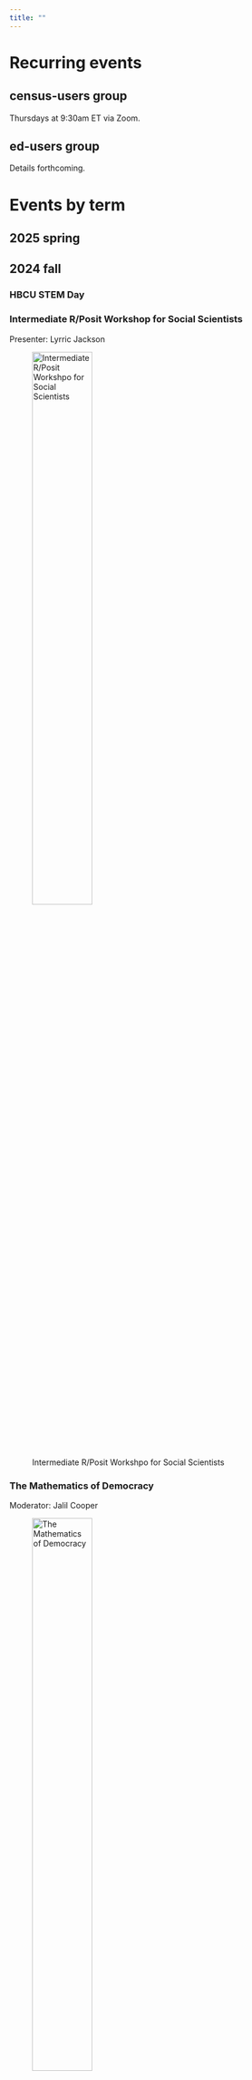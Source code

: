 ```yaml
---
title: ""
---
```


# Recurring events

## census-users group

Thursdays at 9:30am ET via Zoom.

## ed-users group

Details forthcoming.

# Events by term

## 2025 spring

## 2024 fall

### HBCU STEM Day

### Intermediate R/Posit Workshop for Social Scientists

Presenter: Lyrric Jackson

![Intermediate R/Posit Workshpo for Social Scientists](img/events/2024-nov-workshop.jpg){width=50%}

### The Mathematics of Democracy

Moderator: Jalil Cooper

![The Mathematics of Democracy](img/events/volic-guest-workshop.png){width=50%}

### Chocolate City Mathy Hour

Presenters: Zoe Williams and Nathan Alexander

![What happened to Chocolate City?](img/events/chocolate-city.png){width=50%}

## 2024 spring

### Bob Moses Conference

Presenters: Kade Davis, Gabriella La Cour, Basil Ghali, Nathan Alexander, and Qyana Stewart

[![Bob Moses Conference](img/events/bob-moses-conf copy.png){width=75%}](https://www.bobmosesconference.com/)

## 2023 fall

## 2023 spring

### American Educational Research Association (AERA) conference

Presenters: Nathan Alexander, Blake O'Neal Turner, Darnell Leatherwood, Francis Henderson, David Wallace, Candace Kyles

## 2022 spring

## 2021 fall

### Institute for Mathematics and Democracy (IMD) Conference

Presenters: Jalil Cooper and Nathan Alexander

[![Institute for Mathematics and Democracy Conference](img/events/imd-2021-conf.png){width=75%}](https://mathematics-democracy-institute.org/2021-conference/)





